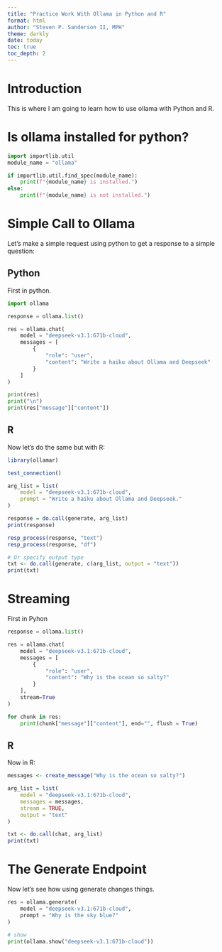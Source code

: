 ```yaml
---
title: "Practice Work With Ollama in Python and R"
format: html
author: "Steven P. Sanderson II, MPH"
theme: darkly
date: today
toc: true
toc_depth: 2
---
```


# Introduction

This is where I am going to learn how to use ollama with Python and R.

# Is ollama installed for python?
```python
import importlib.util
module_name = "ollama"

if importlib.util.find_spec(module_name):
    print(f"{module_name} is installed.")
else:
    print(f"{module_name} is not installed.")
```

# Simple Call to Ollama

Let's make a simple request using python to get a response to a simple question:

## Python

First in python.

```python
import ollama

response = ollama.list()

res = ollama.chat(
    model = "deepseek-v3.1:671b-cloud",
    messages = [
        {
            "role": "user",
            "content": "Write a haiku about Ollama and Deepseek"
        }
    ]
)

print(res)
print("\n")
print(res["message"]["content"])
```

## R

Now let's do the same but with R:

```r
library(ollamar)

test_connection()

arg_list = list(
    model = "deepseek-v3.1:671b-cloud",
    prompt = "Write a haiku about Ollama and Deepseek."
)

response = do.call(generate, arg_list)
print(response)

resp_process(response, "text")
resp_process(response, "df")

# Or specify output type
txt <- do.call(generate, c(arg_list, output = "text"))
print(txt)
```

# Streaming

First in Pyhon

```python
response = ollama.list()

res = ollama.chat(
    model = "deepseek-v3.1:671b-cloud",
    messages = [
        {
            "role": "user",
            "content": "Why is the ocean so salty?"
        }
    ],
    stream=True
)

for chunk in res:
    print(chunk["message"]["content"], end="", flush = True)
```

## R

Now in R:

```r
messages <- create_message("Why is the ocean so salty?")

arg_list = list(
    model = "deepseek-v3.1:671b-cloud",
    messages = messages,
    stream = TRUE,
    output = "text"
)

txt <- do.call(chat, arg_list)
print(txt)
```

# The Generate Endpoint

Now let's see how using generate changes things.

```python
res = ollama.generate(
    model = "deepseek-v3.1:671b-cloud",
    prompt = "Why is the sky blue?"
)

# show
print(ollama.show("deepseek-v3.1:671b-cloud"))
```